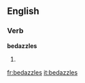==English==

===Verb===
'''bedazzles'''

# {{third-person singular of|[[bedazzle]]}}

[[fr:bedazzles]]
[[it:bedazzles]]
